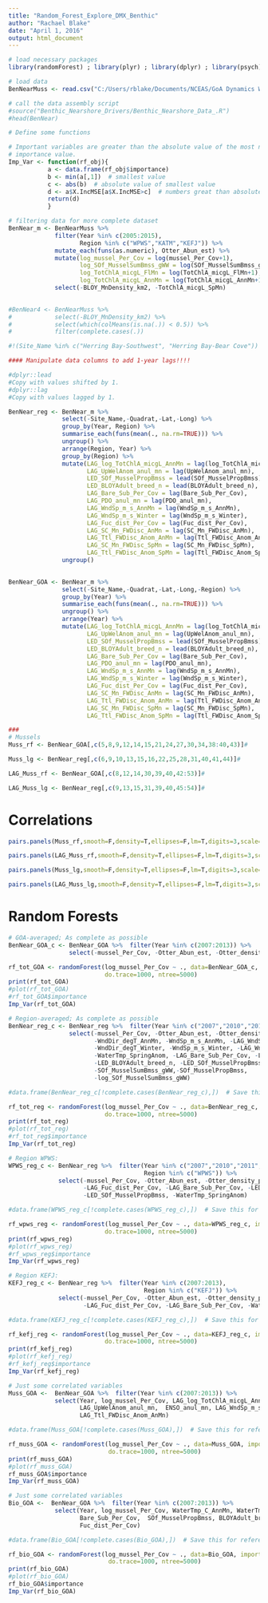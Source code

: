 ```yaml
---
title: "Random_Forest_Explore_DMX_Benthic"
author: "Rachael Blake"
date: "April 1, 2016"
output: html_document
---
```


```r

# load necessary packages
library(randomForest) ; library(plyr) ; library(dplyr) ; library(psych) 

# load data 
BenNearMuss <- read.csv("C:/Users/rblake/Documents/NCEAS/GoA Dynamics WG/dmx-drivers/BenthicNearshore_MusselQuestData.csv")

# call the data assembly script
#source("Benthic_Nearshore_Drivers/Benthic_Nearshore_Data_.R")
#head(BenNear)


```

```r
# Define some functions

# Important variables are greater than the absolute value of the most negative
# importance value.
Imp_Var <- function(rf_obj){
           a <- data.frame(rf_obj$importance)  
           b <- min(a[,1])  # smallest value
           c <- abs(b)  # absolute value of smallest value
           d <- a$X.IncMSE[a$X.IncMSE>c]  # numbers great than absolute value of smallest value
           return(d)
           }


```


```r
# filtering data for more complete dataset
BenNear_m <- BenNearMuss %>%
             filter(Year %in% c(2005:2015),
                    Region %in% c("WPWS","KATM","KEFJ")) %>%
             mutate_each(funs(as.numeric), Otter_Abun_est) %>%
             mutate(log_mussel_Per_Cov = log(mussel_Per_Cov+1),
                    log_SOf_MusselSumBmss_gWW = log(SOf_MusselSumBmss_gWW+1),
                    log_TotChlA_micgL_FlMn = log(TotChlA_micgL_FlMn+1),
                    log_TotChlA_micgL_AnnMn = log(TotChlA_micgL_AnnMn+1)) %>%
             select(-BLOY_MnDensity_km2, -TotChlA_micgL_SpMn)
       

#BenNear4 <- BenNearMuss %>%
#            select(-BLOY_MnDensity_km2) %>%
#            select(which(colMeans(is.na(.)) < 0.5)) %>%
#            filter(complete.cases(.))

#!(Site_Name %in% c("Herring Bay-Southwest", "Herring Bay-Bear Cove"))


```



```r
#### Manipulate data columns to add 1-year lags!!!!

#dplyr::lead
#Copy with values shifted by 1.
#dplyr::lag
#Copy with values lagged by 1.

BenNear_reg <- BenNear_m %>% 
               select(-Site_Name,-Quadrat,-Lat,-Long) %>%
               group_by(Year, Region) %>%
               summarise_each(funs(mean(., na.rm=TRUE))) %>%
               ungroup() %>%
               arrange(Region, Year) %>%
               group_by(Region) %>%
               mutate(LAG_log_TotChlA_micgL_AnnMn = lag(log_TotChlA_micgL_AnnMn),
                      LAG_UpWelAnom_anul_mn = lag(UpWelAnom_anul_mn),
                      LED_SOf_MusselPropBmss = lead(SOf_MusselPropBmss),
                      LED_BLOYAdult_breed_n = lead(BLOYAdult_breed_n),
                      LAG_Bare_Sub_Per_Cov = lag(Bare_Sub_Per_Cov),
                      LAG_PDO_anul_mn = lag(PDO_anul_mn),
                      LAG_WndSp_m_s_AnnMn = lag(WndSp_m_s_AnnMn),
                      LAG_WndSp_m_s_Winter = lag(WndSp_m_s_Winter),
                      LAG_Fuc_dist_Per_Cov = lag(Fuc_dist_Per_Cov),
                      LAG_SC_Mn_FWDisc_AnMn = lag(SC_Mn_FWDisc_AnMn),
                      LAG_Ttl_FWDisc_Anom_AnMn = lag(Ttl_FWDisc_Anom_AnMn),
                      LAG_SC_Mn_FWDisc_SpMn = lag(SC_Mn_FWDisc_SpMn),
                      LAG_Ttl_FWDisc_Anom_SpMn = lag(Ttl_FWDisc_Anom_SpMn)) %>%
               ungroup() 
               

BenNear_GOA <- BenNear_m %>% 
               select(-Site_Name,-Quadrat,-Lat,-Long,-Region) %>%
               group_by(Year) %>%
               summarise_each(funs(mean(., na.rm=TRUE))) %>%
               ungroup() %>%
               arrange(Year) %>%
               mutate(LAG_log_TotChlA_micgL_AnnMn = lag(log_TotChlA_micgL_AnnMn),
                      LAG_UpWelAnom_anul_mn = lag(UpWelAnom_anul_mn),
                      LED_SOf_MusselPropBmss = lead(SOf_MusselPropBmss),
                      LED_BLOYAdult_breed_n = lead(BLOYAdult_breed_n),
                      LAG_Bare_Sub_Per_Cov = lag(Bare_Sub_Per_Cov),
                      LAG_PDO_anul_mn = lag(PDO_anul_mn),
                      LAG_WndSp_m_s_AnnMn = lag(WndSp_m_s_AnnMn),
                      LAG_WndSp_m_s_Winter = lag(WndSp_m_s_Winter),
                      LAG_Fuc_dist_Per_Cov = lag(Fuc_dist_Per_Cov),
                      LAG_SC_Mn_FWDisc_AnMn = lag(SC_Mn_FWDisc_AnMn),
                      LAG_Ttl_FWDisc_Anom_AnMn = lag(Ttl_FWDisc_Anom_AnMn),
                      LAG_SC_Mn_FWDisc_SpMn = lag(SC_Mn_FWDisc_SpMn),
                      LAG_Ttl_FWDisc_Anom_SpMn = lag(Ttl_FWDisc_Anom_SpMn))  


```



```r
###
# Mussels 
Muss_rf <- BenNear_GOA[,c(5,8,9,12,14,15,21,24,27,30,34,38:40,43)]#

Muss_lg <- BenNear_reg[,c(6,9,10,13,15,16,22,25,28,31,40,41,44)]#

LAG_Muss_rf <- BenNear_GOA[,c(8,12,14,30,39,40,42:53)]#

LAG_Muss_lg <- BenNear_reg[,c(9,13,15,31,39,40,45:54)]#

```

# Correlations
```r

pairs.panels(Muss_rf,smooth=F,density=T,ellipses=F,lm=T,digits=3,scale=T)

pairs.panels(LAG_Muss_rf,smooth=F,density=T,ellipses=F,lm=T,digits=3,scale=T)

pairs.panels(Muss_lg,smooth=F,density=T,ellipses=F,lm=T,digits=3,scale=T)

pairs.panels(LAG_Muss_lg,smooth=F,density=T,ellipses=F,lm=T,digits=3,scale=T)

```

# Random Forests
```r
# GOA-averaged; As complete as possible
BenNear_GOA_c <- BenNear_GOA %>%  filter(Year %in% c(2007:2013)) %>%
                 select(-mussel_Per_Cov, -Otter_Abun_est, -Otter_density_per_km2)

rf_tot_GOA <- randomForest(log_mussel_Per_Cov ~ ., data=BenNear_GOA_c, importance=TRUE, 
                           do.trace=1000, ntree=5000)
print(rf_tot_GOA)
#plot(rf_tot_GOA)
#rf_tot_GOA$importance
Imp_Var(rf_tot_GOA)

```

```r
# Region-averaged; As complete as possible
BenNear_reg_c <- BenNear_reg %>%  filter(Year %in% c("2007","2010","2012","2013")) %>%
                 select(-mussel_Per_Cov, -Otter_Abun_est, -Otter_density_per_km2,
                        -WndDir_degT_AnnMn, -WndSp_m_s_AnnMn, -LAG_WndSp_m_s_AnnMn,
                        -WndDir_degT_Winter, -WndSp_m_s_Winter, -LAG_WndSp_m_s_Winter,
                        -WaterTmp_SpringAnom, -LAG_Bare_Sub_Per_Cov, -LAG_Fuc_dist_Per_Cov,
                        -LED_BLOYAdult_breed_n, -LED_SOf_MusselPropBmss,
                        -SOf_MusselSumBmss_gWW,-SOf_MusselPropBmss,
                        -log_SOf_MusselSumBmss_gWW)

#data.frame(BenNear_reg_c[!complete.cases(BenNear_reg_c),])  # Save this for reference!!!

rf_tot_reg <- randomForest(log_mussel_Per_Cov ~ ., data=BenNear_reg_c, importance=TRUE, 
                           do.trace=1000, ntree=5000)
print(rf_tot_reg)
#plot(rf_tot_reg)
#rf_tot_reg$importance
Imp_Var(rf_tot_reg)

```

```r
# Region WPWS:
WPWS_reg_c <- BenNear_reg %>%  filter(Year %in% c("2007","2010","2011","2012","2013"), 
                                      Region %in% c("WPWS")) %>%
              select(-mussel_Per_Cov, -Otter_Abun_est, -Otter_density_per_km2,
                     -LAG_Fuc_dist_Per_Cov, -LAG_Bare_Sub_Per_Cov, -LED_BLOYAdult_breed_n,
                     -LED_SOf_MusselPropBmss, -WaterTmp_SpringAnom)

#data.frame(WPWS_reg_c[!complete.cases(WPWS_reg_c),])  # Save this for reference!!!

rf_wpws_reg <- randomForest(log_mussel_Per_Cov ~ ., data=WPWS_reg_c, importance=TRUE, 
                           do.trace=1000, ntree=5000)
print(rf_wpws_reg)
#plot(rf_wpws_reg)
#rf_wpws_reg$importance
Imp_Var(rf_wpws_reg)

```

```r
# Region KEFJ: 
KEFJ_reg_c <- BenNear_reg %>%  filter(Year %in% c(2007:2013), 
                                      Region %in% c("KEFJ")) %>%
              select(-mussel_Per_Cov, -Otter_Abun_est, -Otter_density_per_km2,
                     -LAG_Fuc_dist_Per_Cov, -LAG_Bare_Sub_Per_Cov, -WaterTmp_SpringAnom)

#data.frame(KEFJ_reg_c[!complete.cases(KEFJ_reg_c),])  # Save this for reference!!!

rf_kefj_reg <- randomForest(log_mussel_Per_Cov ~ ., data=KEFJ_reg_c, importance=TRUE, 
                           do.trace=1000, ntree=5000)
print(rf_kefj_reg)
#plot(rf_kefj_reg)
#rf_kefj_reg$importance
Imp_Var(rf_kefj_reg)

```


```r
# Just some correlated variables
Muss_GOA <-  BenNear_GOA %>%  filter(Year %in% c(2007:2013)) %>%
             select(Year, log_mussel_Per_Cov, LAG_log_TotChlA_micgL_AnnMn,
                    LAG_UpWelAnom_anul_mn,  ENSO_anul_mn, LAG_WndSp_m_s_AnnMn,
                    LAG_Ttl_FWDisc_Anom_AnMn)

#data.frame(Muss_GOA[!complete.cases(Muss_GOA),])  # Save this for reference!!!

rf_muss_GOA <- randomForest(log_mussel_Per_Cov ~ ., data=Muss_GOA, importance=TRUE, 
                            do.trace=1000, ntree=5000)
print(rf_muss_GOA)
#plot(rf_muss_GOA)
rf_muss_GOA$importance
Imp_Var(rf_muss_GOA)

```

```r
# Just some correlated variables
Bio_GOA <-  BenNear_GOA %>%  filter(Year %in% c(2007:2013)) %>%
             select(Year, log_mussel_Per_Cov, WaterTmp_C_AnnMn, WaterTmp_SpringAnom,
                    Bare_Sub_Per_Cov,  SOf_MusselPropBmss, BLOYAdult_breed_n,
                    Fuc_dist_Per_Cov)

#data.frame(Bio_GOA[!complete.cases(Bio_GOA),])  # Save this for reference!!!

rf_bio_GOA <- randomForest(log_mussel_Per_Cov ~ ., data=Bio_GOA, importance=TRUE, 
                            do.trace=1000, ntree=5000)
print(rf_bio_GOA)
#plot(rf_bio_GOA)
rf_bio_GOA$importance
Imp_Var(rf_bio_GOA)

```
 



